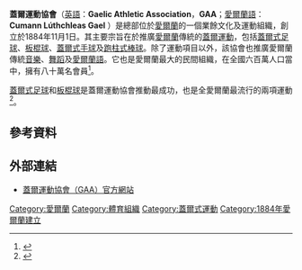 '''蓋爾運動協會'''（[[英語|英語]]：'''Gaelic Athletic Association'''，'''GAA'''；[[愛爾蘭語|愛爾蘭語]]：'''Cumann Lúthchleas Gael''' {{IPA|/'kʊmˠən̪ˠ 'l̪ˠuh.xlʲæsˠ ɡeːl̪ˠ/}}）是總部位於[[愛爾蘭|愛爾蘭]]的一個業餘文化及運動組織，創立於1884年11月1日。其主要宗旨在於推廣[[愛爾蘭|愛爾蘭]]傳統的[[蓋爾運動|蓋爾運動]]，包括[[蓋爾式足球|蓋爾式足球]]、[[板棍球|板棍球]]、[[蓋爾式手球|蓋爾式手球]]及[[跑柱式棒球|跑柱式棒球]]。除了運動項目以外，該協會也推廣愛爾蘭傳統[[音樂|音樂]]、[[舞蹈|舞蹈]]及[[愛爾蘭語|愛爾蘭語]]。它也是愛爾蘭最大的民間組織，在全國六百萬人口當中，擁有八十萬名會員<ref>{{cite web|url=http://www.goireland.com/scripts/low/xq/asp/areaid.3148/areatype.T/cat.0/SubjectID.185/PremisesID.12953/qx/premises.htm Go Ireland|title=The gaelic athletic association|accessdate=2008-03-03}}</ref>。

[[蓋爾式足球|蓋爾式足球]]和[[板棍球|板棍球]]是蓋爾運動協會推動最成功，也是全愛爾蘭最流行的兩項運動<ref>{{cite web|url=http://www.ireland-information.com/reference/sport.html|title=ireland-information.com|accessdate=2008-03-06}}</ref>。

==參考資料==
<div class="references-small">
<references />
</div>

== 外部連結 ==
*[http://www.gaa.ie/ 蓋爾運動協會（GAA）官方網站]

{{Ireland-stub}}

[[Category:愛爾蘭|Category:愛爾蘭]]
[[Category:體育組織|Category:體育組織]]
[[Category:蓋爾式運動|Category:蓋爾式運動]]
[[Category:1884年愛爾蘭建立|Category:1884年愛爾蘭建立]]